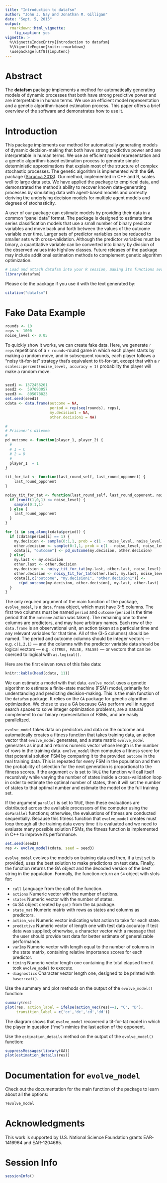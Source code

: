 ```yaml
---
title: "Introduction to datafsm"
author: "John J. Nay and Jonathan M. Gilligan"
date: "Sept. 5, 2015"
output:
  rmarkdown::html_vignette:
    fig_caption: yes
vignette: >
  %\VignetteIndexEntry{Introduction to datafsm}
  %\VignetteEngine{knitr::rmarkdown}
  \usepackage[utf8]{inputenc}
---
```


# Abstract

The **datafsm** package implements a method for automatically generating models 
of dynamic processes that both have strong predictive power and are 
interpretable in human terms. We use an efficient model representation and a 
genetic algorithm-based estimation process. This paper offers a brief overview 
of the software and demonstrates how to use it.


# Introduction

This package implements our method for automatically generating models of 
dynamic decision-making that both have strong predictive power and are 
interpretable in human terms. We use an efficient model representation and a 
genetic algorithm-based estimation process to generate simple deterministic 
approximations that explain most of the structure of complex stochastic 
processes. The genetic algorithm is implemented with the **GA** package 
([Scrucca 2013](http://www.jstatsoft.org/v53/i04/)). Our method, implemented in 
C++ and R, scales well to large data sets. We have applied the package to 
empirical data, and demonstrated the method's ability to recover known 
data-generating processes by simulating data with agent-based models and 
correctly deriving the underlying decision models for multiple agent models and 
degrees of stochasticity.

A user of our package can estimate models by providing their data in a common 
"panel data" format. The package is designed to estimate time series 
classification models that use a small number of binary predictor variables and 
move back and forth between the values of the outcome variable over time. 
Larger sets of predictor variables can be reduced to smaller sets with 
cross-validation. Although the predictor variables must be binary, a 
quantitative variable can be converted into binary by division of the observed 
values into high/low classes. Future releases of the package may include 
additional estimation methods to complement genetic algorithm optimization.

```r
# Load and attach datafsm into your R session, making its functions available:
library(datafsm)
```

Please cite the package if you use it with the text generated by:

```r
citation("datafsm")
```

# Fake Data Example

```r
rounds <- 10
reps <- 1000
noise_level <- 0.05
```
To quickly show it works, we can create fake data. Here, we generate `r reps` 
repetitions of a `r rounds`-round game in which each player starts by making a 
random move, and in subsequent rounds, each player follows a "noisy tit-for-tat" 
strategy that's equivalent to tit-for-tat, except that with a 
`r scales::percent(noise_level, accuracy = 1)` probability the player will make 
a random move.

```r
```
```r
seed1 <- 1372456261
seed2 <-  597693057
seed3 <-  805078823
set.seed(seed1)
cdata <- data.frame(outcome = NA,
                    period = rep(seq(rounds), reps),
                    my.decision1 = NA,
                    other.decision1 = NA)

#
# Prisoner's dilemma
#
pd_outcome <- function(player_1, player_2) {
  #
  # 1 = C
  # 2 = D
  #
  player_1  + 1
}

tit_for_tat <- function(last_round_self, last_round_opponent) {
    last_round_opponent
}

noisy_tit_for_tat <- function(last_round_self, last_round_opponent, noise_level) {
  if (runif(1,0,1) <= noise_level) {
    sample(0:1,1)
  } else {
    last_round_opponent
  }
}

for (i in seq_along(cdata$period)) {
  if (cdata$period[i] == 1) {
    my.decision <- sample(0:1,1, prob = c(1 - noise_level, noise_level))
    other.decision <- sample(0:1,1, prob = c(1 - noise_level, noise_level))
    cdata[i, "outcome"] <- pd_outcome(my.decision, other.decision)
  } else{
    my.last <- my.decision
    other.last <- other.decision
    my.decision <- noisy_tit_for_tat(my.last, other.last, noise_level)
    other.decision <- noisy_tit_for_tat(other.last, my.last, noise_level)
    cdata[i,c("outcome", "my.decision1", "other.decision1")] <- 
      c(pd_outcome(my.decision, other.decision), my.last, other.last)
  }
}
```

The only required argument of the main function of the package, `evolve_model`, 
is a `data.frame` object, which must have 3-5 columns. The first two columns 
must be named `period` and `outcome` (`period` is the time period that the 
`outcome` action was taken). The remaining one to three columns are predictors, 
and may have arbitrary names. Each row of the `data.frame` is an observational 
unit, an action taken at a particular time and any relevant variables for that 
time. All of the (3-5 columns) should be named. The period and outcome columns 
should be integer vectors --- e.g. `c(1,2,1)` --- and the columns with the 
predictor variable data should be logical vectors --- e.g. 
`c(TRUE, FALSE, FALSE)` --- or vectors that can be coerced to logical with 
`as.logical()`.

Here are the first eleven rows of this fake data:

```r
knitr::kable(head(cdata, 11))
```

We can estimate a model with that data. `evolve_model` uses a genetic algorithm 
to estimate a finite-state machine (FSM) model, primarily for understanding and 
predicting decision-making. This is the main function of the `datafsm` package. 
It relies on the `GA` package for genetic algorithm optimization. We chose to 
use a GA because GAs perform well in rugged search spaces to solve integer 
optimization problems, are a natural complement to our binary representation of 
FSMs, and are easily parallelized. 

`evolve_model` takes data on predictors and data on the outcome and 
automatically creates a fitness function that takes training data, an action 
vector that `evolve_model` generates, and a state matrix `evolve_model` 
generates as input and returns numeric vector whose length is the number of 
rows in the training data. `evolve_model` then computes a fitness score for 
that potential solution FSM by comparing it to the provided `outcome` in the 
real training data. This is repeated for every FSM in the population and then 
the probability of selection for the next generation is proportional to the 
fitness scores. If the argument `cv` is set to `TRUE` the function will call 
itself recursively while varying the number of states inside a cross-validation 
loop in order to estimate the optimal number of states, then it will set the 
number of states to that optimal number and estimate the model on the full 
training set.

If the argument `parallel` is set to `TRUE`, then these evaluations are 
distributed across the available processors of the computer using the 
`doParallel` functions; otherwise, the evaluations of fitness are conducted 
sequentially. Because this fitness function that `evolve_model` creates must 
loop through all the training data every time it is evaluated and we need to 
evaluate many possible solution FSMs, the fitness function is implemented in 
C++ to improve its performance.

```r
set.seed(seed2)
res <- evolve_model(cdata, seed = seed3)
```

`evolve_model` evolves the models on training data and then, if a test set is 
provided, uses the best solution to make predictions on test data. Finally, the 
function returns the GA object and the decoded version of the best string in 
the population. Formally, the function return an `S4` object with slots for:

* `call` Language from the call of the function.
* `actions` Numeric vector with the number of actions.
* `states` Numeric vector with the number of states.
* `GA` S4 object created by `ga()` from the `GA` package.
* `state_mat` Numeric matrix with rows as states and columns as predictors.
* `action_vec` Numeric vector indicating what action to take for each state.
* `predictive` Numeric vector of length one with test data accuracy if test 
  data was supplied; otherwise, a character vector with a message that the user 
  should provide test data for better estimate of generalizable performance.
* `varImp` Numeric vector with length equal to the number of columns in the 
  state matrix, containing relative importance scores for each predictor.
* `timing` Numeric vector length one containing the total elapsed time it took 
  `evolve_model` to execute.
* `diagnostics` Character vector length one, designed to be printed with 
  `base::cat()`.

Use the summary and plot methods on the output of the `evolve_model()` 
function:

```r
summary(res)
plot(res, action_label = ifelse(action_vec(res)==1, "C", "D"), 
     transition_label = c('cc','dc','cd','dd'))
```

The diagram shows that `evolve_model` recovered a tit-for-tat model in which 
the player in question ("me") mimics the last action of the opponent.

Use the `estimation_details` method on the output of the `evolve_model()` 
function:

```r
suppressMessages(library(GA))
plot(estimation_details(res))
```


# Documentation for `evolve_model`

Check out the documentation for the main function of the package to learn about 
all the options:
```r
?evolve_model
```


# Acknowledgments

This work is supported by U.S. National Science Foundation grants EAR-1416964 
and EAR-1204685.


# Session Info

```r
sessionInfo()
```

